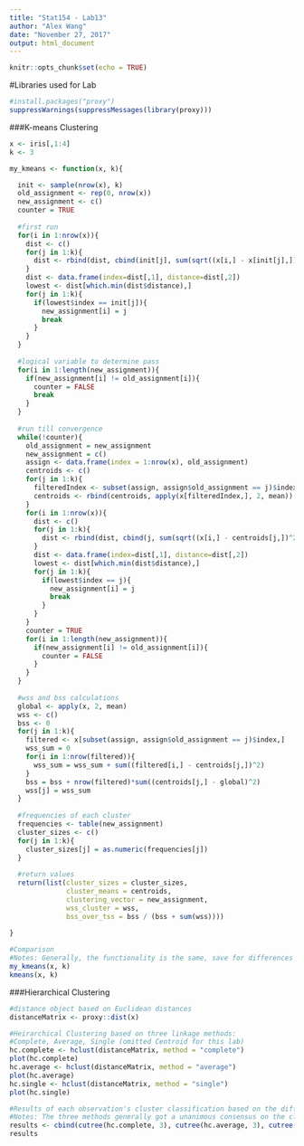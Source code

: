```yaml
---
title: "Stat154 - Lab13"
author: "Alex Wang"
date: "November 27, 2017"
output: html_document
---
```


```r
knitr::opts_chunk$set(echo = TRUE)
```

#Libraries used for Lab

```r

#install.packages("proxy")
suppressWarnings(suppressMessages(library(proxy)))

```

###K-means Clustering

```r

x <- iris[,1:4]
k <- 3

my_kmeans <- function(x, k){

  init <- sample(nrow(x), k)
  old_assignment <- rep(0, nrow(x))
  new_assignment <- c()
  counter = TRUE
  
  #first run
  for(i in 1:nrow(x)){
    dist <- c()
    for(j in 1:k){
      dist <- rbind(dist, cbind(init[j], sum(sqrt((x[i,] - x[init[j],])^2))))
    }
    dist <- data.frame(index=dist[,1], distance=dist[,2])
    lowest <- dist[which.min(dist$distance),]
    for(j in 1:k){
      if(lowest$index == init[j]){
        new_assignment[i] = j
        break
      }
    }
  }
  
  #logical variable to determine pass
  for(i in 1:length(new_assignment)){
    if(new_assignment[i] != old_assignment[i]){
      counter = FALSE
      break
    }
  }
  
  #run till convergence
  while(!counter){
    old_assignment = new_assignment
    new_assignment = c()
    assign <- data.frame(index = 1:nrow(x), old_assignment)
    centroids <- c()
    for(j in 1:k){
      filteredIndex <- subset(assign, assign$old_assignment == j)$index
      centroids <- rbind(centroids, apply(x[filteredIndex,], 2, mean))
    }
    for(i in 1:nrow(x)){
      dist <- c()
      for(j in 1:k){
        dist <- rbind(dist, cbind(j, sum(sqrt((x[i,] - centroids[j,])^2))))
      }
      dist <- data.frame(index=dist[,1], distance=dist[,2])
      lowest <- dist[which.min(dist$distance),]
      for(j in 1:k){
        if(lowest$index == j){
          new_assignment[i] = j
          break
        }
      }
    }
    counter = TRUE
    for(i in 1:length(new_assignment)){
      if(new_assignment[i] != old_assignment[i]){
        counter = FALSE
      }
    }
  }
  
  #wss and bss calculations
  global <- apply(x, 2, mean)
  wss <- c()
  bss <- 0
  for(j in 1:k){
    filtered <- x[subset(assign, assign$old_assignment == j)$index,]
    wss_sum = 0
    for(i in 1:nrow(filtered)){
      wss_sum = wss_sum + sum((filtered[i,] - centroids[j,])^2)
    }
    bss = bss + nrow(filtered)*sum((centroids[j,] - global)^2)
    wss[j] = wss_sum
  }
  
  #frequencies of each cluster
  frequencies <- table(new_assignment)
  cluster_sizes <- c()
  for(j in 1:k){
    cluster_sizes[j] = as.numeric(frequencies[j])
  }
  
  #return values
  return(list(cluster_sizes = cluster_sizes,
              cluster_means = centroids, 
              clustering_vector = new_assignment, 
              wss_cluster = wss,
              bss_over_tss = bss / (bss + sum(wss))))
  
}

#Comparison
#Notes: Generally, the functionality is the same, save for differences observed in initial samples used.
my_kmeans(x, k)
kmeans(x, k)

```

###Hierarchical Clustering

```r

#distance object based on Euclidean distances
distanceMatrix <- proxy::dist(x)

#Heirarchical Clustering based on three linkage methods:
#Complete, Average, Single (omitted Centroid for this lab)
hc.complete <- hclust(distanceMatrix, method = "complete")
plot(hc.complete)
hc.average <- hclust(distanceMatrix, method = "average")
plot(hc.average)
hc.single <- hclust(distanceMatrix, method = "single")
plot(hc.single)

#Results of each observation's cluster classification based on the different methods
#Notes: The three methods generally got a unanimous consensus on the cluster assignment of each obs
results <- cbind(cutree(hc.complete, 3), cutree(hc.average, 3), cutree(hc.single, 3))
results

```
